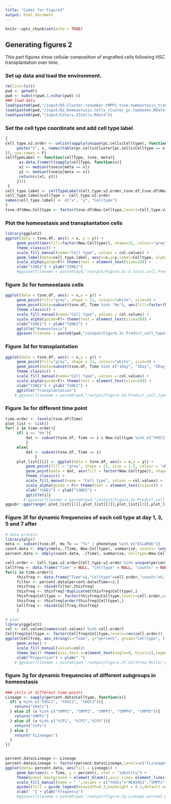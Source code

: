 ---
title: "Codes for Figure3"
output: html_document
---

```{r setup, include=FALSE}
knitr::opts_chunk$set(echo = TRUE)
```

## Generating figures 2

This part figures show cellular composition of engrafted cells following HSC transplantation over time.

### Set up data and load the environment.
```{r}
rm(list=ls())
pwd <- getwd()
pwd <- substr(pwd,1,nchar(pwd)-8)
### load data
load(paste0(pwd,"/input/05.Cluster.renumber.tMPPs.tsne.homeostasis_transplantation.RData"))
load(paste0(pwd,"/input/02.Homeostasis.Cells_cluster_pc.topGenes.RData"))
load(paste0(pwd,"/input/Colors.21Cells.Rdata"))
```

### Set the cell type coordinate and add cell type label

```{r}
{
Cell_type.v2.order <- unlist(sapply(unique(pc.cells$Celltype), function(x){
     paste("t", x, names(table(pc.cells$Cluster[pc.cells$Celltype == x ])), sep = "")
}), use.names = F)
cellTypeLabel <- function(cellType, tsne, meta){
      as.data.frame(t(sapply(cellType, function(x){      
      x1 <- median(tsne$x[meta == x])
      y1 <- median(tsne$y[meta == x])
      return(c(x1, y1))
     })))
 }
cell_type.label <- cellTypeLabel(Cell_type.v2.order,tsne.df,tsne.df$New.Celltype)
cell_type.label$cellType <- Cell_type.v2.order
names(cell_type.label) <- c("x", "y", "Celltype")
}
tsne.df$New.Celltype <- factor(tsne.df$New.Celltype,levels=Cell_type.v2.order)
```

### Plot the homeostasis and transplantation cells
```{r}
library(ggplot2)
ggplot(data = tsne.df, aes(x = x, y = y)) + 
     geom_point(aes(fill=factor(New.Celltype)), shape=21, colour="grey", size=3) +
     theme_classic() +
     scale_fill_manual(name="Cell type", values = col.values) + 
     geom_label(data=cell_type.label, aes(x=x,y=y,label=Celltype, alpha=0.1), size=4) + 
     scale_alpha(guide=F)+ theme(text = element_text(size=20)) + 
     xlab("tSNE1") + ylab("tSNE2")
     #ggsave(filename = paste0(pwd,"/output/Figure.3c-d.total.cell.Predict_cell_types.tsne.pdf"), width=10)
```

### figure 3c for homeostasis cells
```{r}
ggplot(data = tsne.df, aes(x = x,y = y)) + 
     geom_point(fill="grey", shape = 21, colour="white", size=4) +
     geom_point(data=subset(tsne.df, Time %in% "Ho"), aes(fill=factor(New.Celltype)), shape=21, colour="white", size=4) + 
     theme_classic() +
     scale_fill_manual(name="Cell type", values = col.values) + 
     scale_alpha(guide=F)+ theme(text = element_text(size=20)) + 
     xlab("tSNE1") + ylab("tSNE2") +
     ggtitle("Homeostasis")
     ggsave(filename = paste0(pwd,"/output/Figure.3c.Predict_cell_types.tsne.Homeostasis.pdf"), width=10)
```

### Figure 3d for transplantation
```{r}
ggplot(data = tsne.df, aes(x = x,y = y)) + 
     geom_point(fill="grey", shape = 21, colour="white", size=4) +
     geom_point(data=subset(tsne.df, Time %in% c("1Day", "3Day", "5Day", "7Day")), aes(fill=factor(New.Celltype)), shape=21, colour="white", size=4) + 
     theme_classic() +
     scale_fill_manual(name="Cell type", values = col.values) + 
     scale_alpha(guide=F)+ theme(text = element_text(size=20)) + 
     xlab("tSNE1") + ylab("tSNE2") +
     ggtitle("Transplantation")
    # ggsave(filename = paste0(pwd,"/output/Figure.3d.Predict_cell_types.tsne.pdf"), width=10)
```

### Figure 3e for different time point
```{r}
time.order <- levels(tsne.df$Time)
plot_list <- list()
for( i in time.order){
     if( i == "Ho"){
	     dat <- subset(tsne.df, Time == i & New.Celltype %in% c("tHSC1","tHSC2","tHSC3") & phenotype %in% c("ESLAMSK"))
	     } 
	 else{
         dat <- subset(tsne.df, Time == i)
			 }
     plot_list[[i]] <- ggplot(data = tsne.df, aes(x = x,y = y)) + 
         geom_point(fill = "grey", shape = 21, size = 1.5, colour = "white", alpha = I(0.3)) +
         geom_point(data = dat, aes(fill = factor(New.Celltype)), shape = 21, colour = "white",size = 4) + 
         theme_classic() +
         scale_fill_manual(name = "Cell type", values = col.values) + 
         scale_alpha(guide = F)+ theme(text = element_text(size=8)) + 
         xlab("tSNE1") + ylab("tSNE2") +
         ggtitle(i)}
        # ggsave(filename = paste0(pwd,"/output/Figure.3e.Predict_cell_types.tsne.", i, ".pdf"), width=8)
ggpubr::ggarrange( plot_list[[1]],plot_list[[2]],plot_list[[3]],plot_list[[4]],plot_list[[5]], nrow = 2,ncol = 3)
```

### Figure 3f for dynamic frequencies of each cell type at day 1, 3, 5 and 7 after 

```{r}
# data process
library(plyr)
meta <- subset(tsne.df, Ho_Tx == "Tx" | phenotype %in% c("ESLAMSK"))
count.data <- ddply(meta,.(Time, New.Celltype), summarize, counts= length(New.Celltype))
percent.data <- ddply(count.data, .(Time), summarise, Celltype=New.Celltype, counts=counts, percent=counts/sum(counts))

cell.order <- Cell_type.v2.order[Cell_type.v2.order %in% unique(percent.data$Celltype)]
Cellfreq <- data.frame("Time" = NULL, "Celltype" = NULL, "counts" = NULL, "percent"=NULL,stringsAsFactors = F)
for(i in time.order){
	 thisfreq <- data.frame("Time"=i,"Celltype"=cell.order,"counts"=0,"percent"=0)
	 filter <- percent.data[percent.data$Time==i,]
	 thisfreq <- rbind(filter,thisfreq)
	 thisfreq <- thisfreq[!duplicated(thisfreq$Celltype),] 
	 thisfreq$Celltype <- factor(thisfreq$Celltype,levels=cell.order,ordered=T)
	 thisfreq <- thisfreq[order(thisfreq$Celltype),]
	 Cellfreq <- rbind(Cellfreq,thisfreq)
	 }

# plot 
library(ggplot2)
col <- col.values[names(col.values) %in% cell.order]
Cellfreq$Celltype <- factor(Cellfreq$Celltype,levels=rev(cell.order))
ggplot(Cellfreq, aes_string(x="Time", y="percent", group="Celltype", fill="Celltype", col=NULL)) +
     geom_area() + 
	 scale_fill_manual(values=col)+
	 theme_bw()+ theme(axis.text.x=element_text(angle=0, hjust=1),legend.position="right") +
	 xlab("Proportion") + ylab(" ") 
	# ggsave(filename = paste0(pwd,"/output/Figure.3f.CellFreq.Muller.plot.pdf"), width=10)
```

### figure 3g for dynamic frequencies of different subgroups in homeostasis
```{r}
### cells at different time points
Lineage <- sapply(percent.data$Celltype, function(x){
  if( x %in% c("tHSC1", "tHSC2", "tHSC3")){
    return("tHSCs")
  } else if (x %in% c("tMPP1", "tMPP2", "tMPP3", "tMPP4", "tMPP5")){
    return("tMPPs")
  } else if (x %in% c("tCP1", "tCP2","tCP3")){
    return("tCPs")
  } else {
    return("tLineages")
  }
})


percent.data$Lineage <- Lineage
percent.data$Lineage <- factor(percent.data$Lineage,levels=c("tLineages","tCPs","tMPPs","tHSCs"))
ggplot(data= percent.data, aes(fill = Lineage)) + 
     geom_bar(aes(x = Time, y = percent), stat = "identity") + 
     theme(panel.background = element_blank(),axis.line= element_line(color='black'),legend.position="right")+
     scale_fill_manual(name = " ",values = c("tHSCs"="#EA5951","tMPPs" = "#30B283","tCPs" = "#78CCF2","tLineages" = "#F5AB53")) + 
     guides(fill = guide_legend(keywidth=0.2,keyheight = 0.1,default.unit = "inch")) +
	 xlab(" ") + ylab("Frequency") 
     #ggsave(filename = paste0(pwd,"/output/Figure.3g.Lineage.percent.pdf"),width=5,height=5,device = "pdf")

     
```
